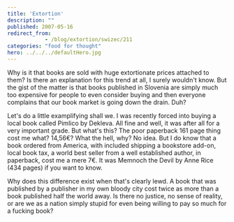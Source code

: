 ```yaml
---
title: 'Extortion'
description: ""
published: 2007-05-16
redirect_from: 
            - /blog/extortion/swizec/211
categories: "food for thought"
hero: ../../../defaultHero.jpg
---
```

Why is it that books are sold with huge extortionate prices attached to them? Is there an explanation for this trend at all, I surely wouldn&#x27;t know. But the gist of the matter is that books published in Slovenia are simply much too expensive for people to even consider buying and then everyone complains that our book market is going down the drain. Duh?

Let&#x27;s do a little examplifying shall we. I was recently forced into buying a local book called Pimlico by Dekleva. All fine and well, it was after all for a very important grade. But what&#x27;s this? The poor paperback 161 page thing cost me what? 14,56€? What the hell, why? No idea. But I do know that a book ordered from America, with included shipping a bookstore add-on, local book tax, a world best seller from a well established author, in paperback, cost me a mere 7€. It was Memnoch the Devil by Anne Rice (434 pages) if you want to know.

Why does this difference exist when that&#x27;s clearly lewd. A book that was published by a publisher in my own bloody city cost twice as more than a book published half the world away. Is there no justice, no sense of reality, or are we as a nation simply stupid for even being willing to pay so much for a fucking book?
